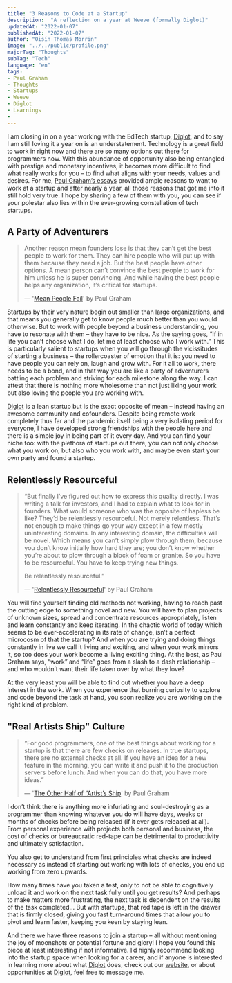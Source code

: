 ---
title: "3 Reasons to Code at a Startup"
description:  "A reflection on a year at Weeve (formally Diglot)"
updatedAt: "2022-01-07"
publishedAt: "2022-01-07"
author: "Oisín Thomas Morrin"
image: "../../public/profile.png"
majorTag: "Thoughts"
subTag: "Tech"
language: "en"
tags: 
- Paul Graham
- Thoughts
- Startups
- Weeve
- Diglot
- Learnings
- 
---
I am closing in on a year working with the EdTech startup, [Diglot](https://weeve.ie), and to say I am still loving it a year on is an understatement. Technology is a great field to work in right now and there are so many options out there for programmers now. With this abundance of opportunity also being entangled with prestige and monetary incentives, it becomes more difficult to find what really works for you – to find what aligns with your needs, values and desires. For me, [Paul Graham’s essays](http://www.paulgraham.com/articles.html) provided ample reasons to want to work at a startup and after nearly a year, all those reasons that got me into it still hold very true. I hope by sharing a few of them with you, you can see if your polestar also lies within the ever-growing constellation of tech startups.

## A Party of Adventurers

> Another reason mean founders lose is that they can’t get the best people to work for them. They can hire people who will put up with them because they need a job. But the best people have other options. A mean person can’t convince the best people to work for him unless he is super convincing. And while having the best people helps any organization, it’s critical for startups.
> 
> — '[Mean People Fail](http://www.paulgraham.com/mean.html)' by Paul Graham

Startups by their very nature begin out smaller than large organizations, and that means you generally get to know people much better than you would otherwise. But to work with people beyond a business understanding, you have to resonate with them – they have to be nice. As the saying goes, “If in life you can’t choose what I do, let me at least choose who I work with.” This is particularly salient to startups when you will go through the vicissitudes of starting a business – the rollercoaster of emotion that it is: you need to have people you can rely on, laugh and grow with. For it all to work, there needs to be a bond, and in that way you are like a party of adventurers battling each problem and striving for each milestone along the way. I can attest that there is nothing more wholesome than not just liking your work but also loving the people you are working with.

[Diglot](https://weeve.ie) is a lean startup but is the exact opposite of mean – instead having an awesome community and cofounders. Despite being remote work completely thus far and the pandemic itself being a very isolating period for everyone, I have developed strong friendships with the people here and there is a simple joy in being part of it every day. And you can find your niche too: with the plethora of startups out there, you can not only choose what you work on, but also who you work with, and maybe even start your own party and found a startup.

## Relentlessly Resourceful

> “But finally I’ve figured out how to express this quality directly. I was writing a talk for investors, and I had to explain what to look for in founders. What would someone who was the opposite of hapless be like? They’d be relentlessly resourceful. Not merely relentless. That’s not enough to make things go your way except in a few mostly uninteresting domains. In any interesting domain, the difficulties will be novel. Which means you can’t simply plow through them, because you don’t know initially how hard they are; you don’t know whether you’re about to plow through a block of foam or granite. So you have to be resourceful. You have to keep trying new things.
> 
> Be relentlessly resourceful.”
> 
> — '[Relentlessly Resourceful](http://www.paulgraham.com/relres.html)' by Paul Graham

You will find yourself finding old methods not working, having to reach past the cutting edge to something novel and new. You will have to plan projects of unknown sizes, spread and concentrate resources appropriately, listen and learn constantly and keep iterating. In the chaotic world of today which seems to be ever-accelerating in its rate of change, isn’t a perfect microcosm of that the startup? And when you are trying and doing things constantly in live we call it living and exciting, and when your work mirrors it, so too does your work become a living exciting thing. At the best, as Paul Graham says, “work” and “life” goes from a slash to a dash relationship – and who wouldn’t want their life taken over by what they love?

At the very least you will be able to find out whether you have a deep interest in the work. When you experience that burning curiosity to explore and code beyond the task at hand, you soon realize you are working on the right kind of problem.

## "Real Artists Ship" Culture

> “For good programmers, one of the best things about working for a startup is that there are few checks on releases. In true startups, there are no external checks at all. If you have an idea for a new feature in the morning, you can write it and push it to the production servers before lunch. And when you can do that, you have more ideas.”
> 
> — '[The Other Half of “Artist’s Ship](http://www.paulgraham.com/artistsship.html)' by Paul Graham

I don’t think there is anything more infuriating and soul-destroying as a programmer than knowing whatever you do will have days, weeks or months of checks before being released (if it ever gets released at all). From personal experience with projects both personal and business, the cost of checks or bureaucratic red-tape can be detrimental to productivity and ultimately satisfaction.

You also get to understand from first principles what checks are indeed necessary as instead of starting out working with lots of checks, you end up working from zero upwards.

How many times have you taken a test, only to not be able to cognitively unload it and work on the next task fully until you get results? And perhaps to make matters more frustrating, the next task is dependent on the results of the task completed… But with startups, that red tape is left in the drawer that is firmly closed, giving you fast turn-around times that allow you to pivot and learn faster, keeping you keen by staying lean.

And there we have three reasons to join a startup – all without mentioning the joy of moonshots or potential fortune and glory! I hope you found this piece at least interesting if not informative. I’d highly recommend looking into the startup space when looking for a career, and if anyone is interested in learning more about what [Diglot](https://weeve.ie) does, check out our [website](https://www.example.com), or about opportunities at [Diglot](https://weeve.ie), feel free to message me.
